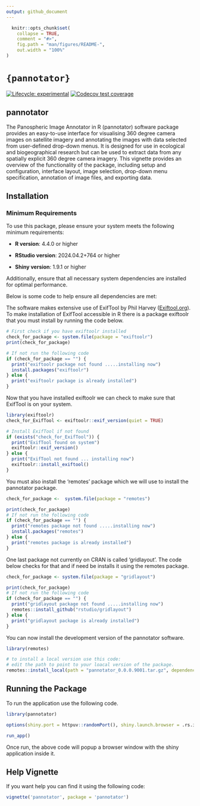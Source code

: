 ```yaml
---
output: github_document
---
```


<!-- README.md is generated from README.Rmd. Please edit that file -->

```r
  knitr::opts_chunk$set(
    collapse = TRUE,
    comment = "#>",
    fig.path = "man/figures/README-",
    out.width = "100%"
)
```

# `{pannotator}`

<!-- badges: start -->

[![Lifecycle: experimental](https://img.shields.io/badge/lifecycle-experimental-orange.svg)](https://lifecycle.r-lib.org/articles/stages.html#experimental) [![Codecov test coverage](https://codecov.io/gh/NunzioKnerr/pannotator/graph/badge.svg)](https://app.codecov.io/gh/NunzioKnerr/pannotator)

<!-- badges: end -->

## pannotator

The Panospheric Image Annotator in R (pannotator) software package provides an easy-to-use interface for visualising 360 degree camera images on satellite imagery and annotating the images with data selected from user-defined drop-down menus. It is designed for use in ecological and biogeographical research but can be used to extract data from any spatially explicit 360 degree camera imagery. This vignette provides an overview of the functionality of the package, including setup and configuration, interface layout, image selection, drop-down menu specification, annotation of image files, and exporting data.

## Installation

### Minimum Requirements

To use this package, please ensure your system meets the following minimum requirements:

-   **R version**: 4.4.0 or higher

-   **RStudio version**: 2024.04.2+764 or higher

-   **Shiny version**: 1.9.1 or higher

Additionally, ensure that all necessary system dependencies are installed for optimal performance.

Below is some code to help ensure all dependencies are met:

The software makes extensive use of ExifTool by Phil Harvey ([Exiftool.org](https://exiftool.org/)). To make installation of ExifTool accessible in R there is a package exiftoolr that you must install by running the code below.

```r
# First check if you have exiftoolr installed
check_for_package <- system.file(package = "exiftoolr")
print(check_for_package)

# If not run the following code
if (check_for_package == "") {
  print("exiftoolr package not found .....installing now")
  install.packages("exiftoolr")
} else {
  print("exiftoolr package is already installed")
}
```

Now that you have installed exiftoolr we can check to make sure that ExifTool is on your system.

```r
library(exiftoolr)  
check_for_ExifTool <- exiftoolr::exif_version(quiet = TRUE)

# Install ExifTool if not found
if (exists("check_for_ExifTool")) {
  print("ExifTool found on system")
  exiftoolr::exif_version()
} else {
  print("ExifTool not found ... installing now")   
  exiftoolr::install_exiftool()
}
```

You must also install the ‘remotes’ package which we will use to install the pannotator package.

```r
check_for_package <-  system.file(package = "remotes")

print(check_for_package)
# If not run the following code
if (check_for_package == "") {
  print("remotes package not found .....installing now")
  install.packages("remotes")
} else {
  print("remotes package is already installed")
}
```

One last package not currently on CRAN is called ‘gridlayout’. The code below checks for that and if need be installs it using the remotes package.

```r
check_for_package <- system.file(package = "gridlayout")

print(check_for_package)
# If not run the following code
if (check_for_package == "") {
  print("gridlayout package not found .....installing now")   
  remotes::install_github("rstudio/gridlayout")
} else {
  print("gridlayout package is already installed")
}
```

You can now install the development version of the pannotator software.

```r
library(remotes)

# to install a local version use this code: 
# edit the path to point to your loacal version of the package.
remotes::install_local(path = "pannotator_0.0.0.9001.tar.gz", dependencies = TRUE)  
```

## Running the Package

To run the application use the following code.

```r
library(pannotator)

options(shiny.port = httpuv::randomPort(), shiny.launch.browser = .rs.invokeShinyWindowExternal)

run_app()
```

Once run, the above code will popup a browser window with the shiny application inside it.

## Help Vignette

If you want help you can find it using the following code:

```r
vignette('pannotator', package = 'pannotator')
```
